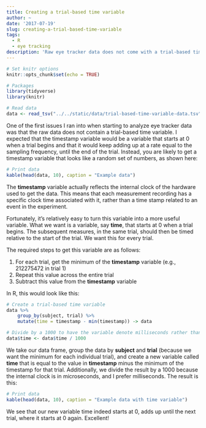 ```yaml
---
title: Creating a trial-based time variable
author: ~
date: '2017-07-19'
slug: creating-a-trial-based-time-variable
tags:
  - R
  - eye tracking
description: 'Raw eye tracker data does not come with a trial-based timestamp variable. That is, there is no variable that starts at 0 when a trial begins and continues counting until the next trial. In this post I show how to create that variable based on a timestamp and trial information.'
---
```

```r
# Set knitr options
knitr::opts_chunk$set(echo = TRUE)

# Packages
library(tidyverse)
library(knitr)

# Read data
data <- read_tsv("../../static/data/trial-based-time-variable-data.tsv")
```

One of the first issues I ran into when starting to analyze eye tracker data was that the raw data does not contain a trial-based time variable. I expected that the timestamp variable would be a variable that starts at 0 when a trial begins and that it would keep adding up at a rate equal to the sampling frequency, until the end of the trial. Instead, you are likely to get a timestamp variable that looks like a random set of numbers, as shown here:

```r
# Print data
kable(head(data, 10), caption = "Example data")
```

The **timestamp** variable actually reflects the internal clock of the hardware used to get the data. This means that each measurement recording has a specific clock time associated with it, rather than a time stamp related to an event in the experiment.

Fortunately, it's relatively easy to turn this variable into a more useful variable. What we want is a variable, say **time**, that starts at 0 when a trial begins. The subsequent measures, in the same trial, should then be timed relative to the start of the trial. We want this for every trial.

The required steps to get this variable are as follows:

1. For each trial, get the minimum of the **timestamp** variable (e.g., 212275472 in trial 1)
2. Repeat this value across the entire trial
3. Subtract this value from the **timestamp** variable

In R, this would look like this:

```r

# Create a trial-based time variable
data %>%
    group_by(subject, trial) %>%
    mutate(time = timestamp - min(timestamp)) -> data

# Divide by a 1000 to have the variable denote milliseconds rather than microseconds
data$time <- data$time / 1000
```

We take our data frame, group the data by **subject** and **trial** (because we want the minimum for each individual trial), and create a new variable called **time** that is equal to the value in **timestamp** minus the minimum of the timestamp for that trial. Additionally, we divide the result by a 1000 because the internal clock is in microseconds, and I prefer milliseconds. The result is this:


```r
# Print data
kable(head(data, 10), caption = "Example data with time variable")
```

We see that our new variable time indeed starts at 0, adds up until the next trial, where it starts at 0 again. Excellent!
